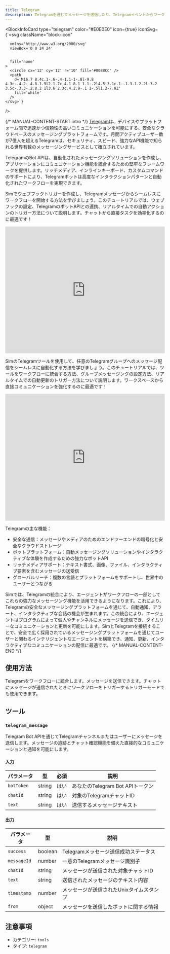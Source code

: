 ```yaml
---
title: Telegram
description: Telegramを通じてメッセージを送信したり、Telegramイベントからワークフローをトリガーしたりする
---
```



<BlockInfoCard 
  type="telegram"
  color="#E0E0E0"
  icon={true}
  iconSvg={`<svg className="block-icon"
      
      xmlns='http://www.w3.org/2000/svg'
      viewBox='0 0 24 24'
      
      
      fill='none'
    >
      <circle cx='12' cy='12' r='10' fill='#0088CC' />
      <path
        d='M16.7 8.4c.1-.6-.4-1.1-1-.8l-9.8 4.3c-.4.2-.4.8.1.9l2.1.7c.4.1.8.1 1.1-.2l4.5-3.1c.1-.1.3.1.2.2l-3.2 3.5c-.3.3-.2.8.2 1l3.6 2.3c.4.2.9-.1 1-.5l1.2-7.8Z'
        fill='white'
      />
    </svg>`}
/>

{/* MANUAL-CONTENT-START:intro */}
[Telegram](https://telegram.org)は、デバイスやプラットフォーム間で迅速かつ信頼性の高いコミュニケーションを可能にする、安全なクラウドベースのメッセージングプラットフォームです。月間アクティブユーザー数が7億人を超えるTelegramは、セキュリティ、スピード、強力なAPI機能で知られる世界有数のメッセージングサービスとして確立されています。

TelegramのBot APIは、自動化されたメッセージングソリューションを作成し、アプリケーションにコミュニケーション機能を統合するための堅牢なフレームワークを提供します。リッチメディア、インラインキーボード、カスタムコマンドのサポートにより、Telegramボットは高度なインタラクションパターンと自動化されたワークフローを実現できます。

Simでウェブフックトリガーを作成し、Telegramメッセージからシームレスにワークフローを開始する方法を学びましょう。このチュートリアルでは、ウェブフックの設定、TelegramのボットAPIとの連携、リアルタイムでの自動アクションのトリガー方法について説明します。チャットから直接タスクを効率化するのに最適です！

<iframe
  width="100%"
  height="400"
  src="https://www.youtube.com/embed/9oKcJtQ0_IM"
  title="SimでTelegramを使用する"
  frameBorder="0"
  allow="accelerometer; autoplay; clipboard-write; encrypted-media; gyroscope; picture-in-picture"
  allowFullScreen
></iframe>

SimのTelegramツールを使用して、任意のTelegramグループへのメッセージ配信をシームレスに自動化する方法を学びましょう。このチュートリアルでは、ツールをワークフローに統合する方法、グループメッセージングの設定方法、リアルタイムでの自動更新のトリガー方法について説明します。ワークスペースから直接コミュニケーションを強化するのに最適です！

<iframe
  width="100%"
  height="400"
  src="https://www.youtube.com/embed/AG55LpUreGI"
  title="SimでTelegramを使用する"
  frameBorder="0"
  allow="accelerometer; autoplay; clipboard-write; encrypted-media; gyroscope; picture-in-picture"
  allowFullScreen
></iframe>

Telegramの主な機能：

- 安全な通信：メッセージやメディアのためのエンドツーエンドの暗号化と安全なクラウドストレージ
- ボットプラットフォーム：自動メッセージングソリューションやインタラクティブな体験を作成するための強力なボットAPI
- リッチメディアサポート：テキスト書式、画像、ファイル、インタラクティブ要素を含むメッセージの送受信
- グローバルリーチ：複数の言語とプラットフォームをサポートし、世界中のユーザーとつながる

Simでは、Telegramの統合により、エージェントがワークフローの一部としてこれらの強力なメッセージング機能を活用できるようになります。これにより、Telegramの安全なメッセージングプラットフォームを通じて、自動通知、アラート、インタラクティブな会話の機会が生まれます。この統合により、エージェントはプログラムによって個人やチャンネルにメッセージを送信でき、タイムリーなコミュニケーションと更新を可能にします。SimとTelegramを接続することで、安全で広く採用されているメッセージングプラットフォームを通じてユーザーと関わるインテリジェントなエージェントを構築でき、通知、更新、インタラクティブなコミュニケーションの配信に最適です。
{/* MANUAL-CONTENT-END */}

## 使用方法

Telegramをワークフローに統合します。メッセージを送信できます。チャットにメッセージが送信されたときにワークフローをトリガーするトリガーモードでも使用できます。

## ツール

### `telegram_message`

Telegram Bot APIを通じてTelegramチャンネルまたはユーザーにメッセージを送信します。メッセージの追跡とチャット確認機能を備えた直接的なコミュニケーションと通知を可能にします。

#### 入力

| パラメータ | 型 | 必須 | 説明 |
| --------- | ---- | -------- | ----------- |
| `botToken` | string | はい | あなたのTelegram Bot APIトークン |
| `chatId` | string | はい | 対象のTelegramチャットID |
| `text` | string | はい | 送信するメッセージテキスト |

#### 出力

| パラメータ | 型 | 説明 |
| --------- | ---- | ----------- |
| `success` | boolean | Telegramメッセージ送信成功ステータス |
| `messageId` | number | 一意のTelegramメッセージ識別子 |
| `chatId` | string | メッセージが送信された対象チャットID |
| `text` | string | 送信されたメッセージのテキスト内容 |
| `timestamp` | number | メッセージが送信されたUnixタイムスタンプ |
| `from` | object | メッセージを送信したボットに関する情報 |

## 注意事項

- カテゴリー: `tools`
- タイプ: `telegram`
